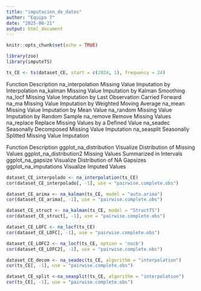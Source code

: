 ```yaml
---
title: "imputacion_de_datos"
author: "Equipo 7"
date: "2025-08-21"
output: html_document
---
```


```r
knitr::opts_chunk$set(echo = TRUE)
```

```r
library(zoo)
library(imputeTS)
```

```r
ts_CE <- ts(dataset_CE, start = c(2024, 1), frequency = 24)
```
Function	Description
na_interpolation	Missing Value Imputation by Interpolation 
na_kalman	Missing Value Imputation by Kalman Smoothing
na_locf	Missing Value Imputation by Last Observation Carried Forward
na_ma	Missing Value Imputation by Weighted Moving Average
na_mean	Missing Value Imputation by Mean Value
na_random	Missing Value Imputation by Random Sample
na_remove	Remove Missing Values
na_replace	Replace Missing Values by a Defined Value
na_seadec	Seasonally Decomposed Missing Value Imputation
na_seasplit	Seasonally Splitted Missing Value Imputation

Function	Description
ggplot_na_distribution	Visualize Distribution of Missing Values
ggplot_na_distribution2	Missing Values Summarized in Intervals
ggplot_na_gapsize	Visualize Distribution of NA Gapsizes
ggplot_na_imputations	Visualize Imputed Values

```r
dataset_CE_interpolado <- na_interpolation(ts_CE)
cor(dataset_CE_interpolado[, -1], use = "pairwise.complete.obs")
```

```r
dataset_CE_arima <- na_kalman(ts_CE, model = "auto.arima")
cor(dataset_CE_arima[, -1], use = "pairwise.complete.obs")
```

```r
dataset_CE_struct <- na_kalman(ts_CE, model = "StructTS")
cor(dataset_CE_struct[, -1], use = "pairwise.complete.obs")
```


```r
dataset_CE_LOFC <- na_locf(ts_CE)
cor(dataset_CE_LOFC[, -1], use = "pairwise.complete.obs")
```


```r
dataset_CE_LOFC2 <- na_locf(ts_CE, option = 'nocb')
cor(dataset_CE_LOFC2[, -1], use = "pairwise.complete.obs")
```

```r
dataset_CE_decom <- na_seadec(ts_CE, algorithm = "interpolation")
cor(ts_CE[, -1], use = "pairwise.complete.obs")
```

```r
dataset_CE_split <-na_seasplit(ts_CE, algorithm = "interpolation")
cor(ts_CE[, -1], use = "pairwise.complete.obs")
```
